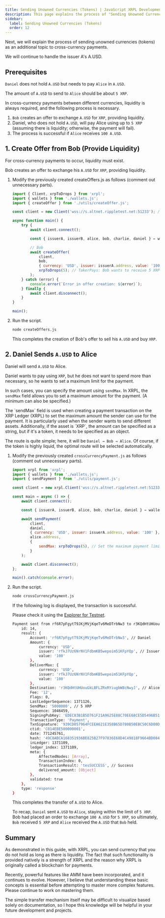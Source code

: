```yaml
---
title: Sending Unowned Currencies (Tokens) | JavaScript XRPL Development Level 3
description: This page explains the process of "Sending Unowned Currencies (Tokens)" as part of Level 3 JavaScript XRPL development.
sidebar:
  label: Sending Unowned Currencies (Tokens)
  order: 12
---
```



Next, we will explain the process of sending unowned currencies (tokens) as an additional topic to cross-currency payments.

We will continue to handle the issuer A's A.USD.

## Prerequisites

`Daniel` does not hold `A.USD` but needs to pay `Alice` in `A.USD`.

The amount of `A.USD` to send to `Alice` should be about `5 XRP`.

In cross-currency payments between different currencies, liquidity is always required, and the following process is necessary.

1. `Bob` creates an offer to exchange `A.USD` for `XRP`, providing liquidity.
2. Daniel, who does not hold `A.USD`, will pay Alice using up to `5 XRP` (assuming there is liquidity; otherwise, the payment will fail).
3. The process is successful if `Alice` receives `100 A.USD`.

## 1. Create Offer from Bob (Provide Liquidity)

For cross-currency payments to occur, liquidity must exist.

Bob creates an offer to exchange his `A.USD` for `XRP`, providing liquidity.

<Steps>

1. Modify the previously created createOffers.js as follows (comment out unnecessary parts).

    ```javascript
    import { Client, xrpToDrops } from 'xrpl';
    import { wallets } from './wallets.js';
    import { createOffer } from './utils/createOffer.js';

    const client = new Client('wss://s.altnet.rippletest.net:51233'); // Use the testnet

    async function main() {
        try {
            await client.connect();

            const { issuerA, issuerB, alice, bob, charlie, daniel } = wallets;

            // Bob
            await createOffer(
                client,
                bob,
                { currency: 'USD', issuer: issuerA.address, value: '100' }, // TokenGets: offering 100 A.USD
                xrpToDrops(5); // TakerPays: Bob wants to receive 5 XRP
            );
        } catch (error) {
            console.error(`Error in offer creation: ${error}`);
        } finally {
            await client.disconnect();
        }
    }

    main();
    ```

2. Run the script.

    ```bash
    node createOffers.js
    ```

    This completes the creation of Bob's offer to sell his `A.USD` and buy `XRP`.
</Steps>

## 2. Daniel Sends `A.USD` to Alice

Daniel will send `A.USD` to Alice.

Daniel wants to pay using `XRP`, but he does not want to spend more than necessary, so he wants to set a maximum limit for the payment.

In such cases, you can specify the amount using `sendMax`. In XRPL, the `sendMax` field allows you to set a maximum amount for the payment. (A minimum can also be specified.)

<Aside title="About sendMax">
The `sendMax` field is used when creating a payment transaction on the XRP Ledger (XRPL) to set the maximum amount the sender can use for the payment.
It is particularly used when the sender wants to send different assets. Additionally, if the asset is `XRP`, the amount can be specified as a string, but if it's a token, it needs to be specified as an object.
</Aside>

The route is quite simple; here, it will be `Daniel → Bob → Alice`. Of course, if the token is highly liquid, the optimal route will be selected automatically.

<Steps>

1. Modify the previously created `crossCurrencyPayment.js` as follows (comment out unnecessary parts).

    ```javascript
    import xrpl from 'xrpl';
    import { wallets } from './wallets.js';
    import { sendPayment } from './utils/payment.js';

    const client = new xrpl.Client('wss://s.altnet.rippletest.net:51233');

    const main = async () => {
        await client.connect();

        const { issuerA, issuerB, alice, bob, charlie, daniel } = wallets;

        await sendPayment(
            client,
            daniel,
            { currency: 'USD', issuer: issuerA.address, value: '100' }, // Currency Alice wants to receive: A.USD
            alice.address,
            {
                sendMax: xrpToDrops(5), // Set the maximum payment limit to 5 XRP
            }
        );

        await client.disconnect();
    };

    main().catch(console.error);
    ```

2. Run the script.

    ```bash
    node crossCurrencyPayment.js
    ```
    
    If the following log is displayed, the transaction is successful.

    Please check it using the [Explorer for Testnet](https://test.bithomp.com/explorer/).

    ```bash
    Payment sent from rf6R7pFgytT9JKjMVjKqeTv6MeDTrbNw3 to r3KQdHtUHUouGkLBFLZRxRYiugbW8cNwyJ: {
        id: 14,
        result: {
            Account: 'rf6R7pFgytT9JKjMVjKqeTv6MeDTrbNw3', // Daniel
            Amount: {
                currency: 'USD',
                issuer: 'rfkJ7Uz6NrNV1FdbmKB5wepoim51KFpYQp', // Issuer A
                value: '100'
            },
            DeliverMax: {
                currency: 'USD',
                issuer: 'rfkJ7Uz6NrNV1FdbmKB5wepoim51KFpYQp',
                value: '100'
            },
            Destination: 'r3KQdHtUHUouGkLBFLZRxRYiugbW8cNwyJ', // Alice
            Fee: '12',
            Flags: 0,
            LastLedgerSequence: 1371126,
            SendMax: '5000000', // 5 XRP
            Sequence: 1046459,
            SigningPubKey: 'EDEC83B1B5D761F21A9625E88C70EE68CE5D5496B513DC6295CEDA7905065DD51A',
            TransactionType: 'Payment',
            TxnSignature: '939CD057964FCEEA621E358B65D780B50EBC50C6D80D83F5E93B463B9365F553261E27B7420E18CFBD9524A7E57C8EF20694C39B6B677F1EDBAD0ECA88F8260F',
            ctid: 'C014EBE500000001',
            date: 771245761,
            hash: '49C8ABCA168351936BE825B27F97836E68D4C49818F9664BD08447B6E4044A2A',
            inLedger: 1371109,
            ledger_index: 1371109,
            meta: {
                AffectedNodes: [Array],
                TransactionIndex: 0,
                TransactionResult: 'tesSUCCESS', // Success
                delivered_amount: [Object]
            },
            validated: true
        },
        type: 'response'
    }
    ```

    This completes the transfer of `A.USD` to Alice.

    To recap, `Daniel` sent `A.USD` to `Alice`, staying within the limit of `5 XRP`. 
    Bob had placed an order to exchange `100 A.USD` for `5 XRP`, so ultimately, `Bob` received `5 XRP` and `Alice` received the `A.USD` that `Bob` held.

</Steps>

## Summary

As demonstrated in this guide, with XRPL, you can send currency that you do not hold as long as there is liquidity. The fact that such functionality is provided natively is a strength of XRPL and the reason why XRPL is originally called a blockchain for payments.

Recently, powerful features like AMM have been incorporated, and it continues to evolve. However, I believe that understanding these basic concepts is essential before attempting to master more complex features. Please continue to work on mastering them.

The simple transfer mechanism itself may be difficult to visualize based solely on documentation, so I hope this knowledge will be helpful in your future development and projects.